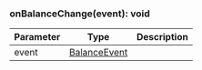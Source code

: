 ### onBalanceChange(event): void

| Parameter | Type                          | Description |
| --------- | ----------------------------- | ----------- |
| event     | [BalanceEvent](#balanceevent) |             |
